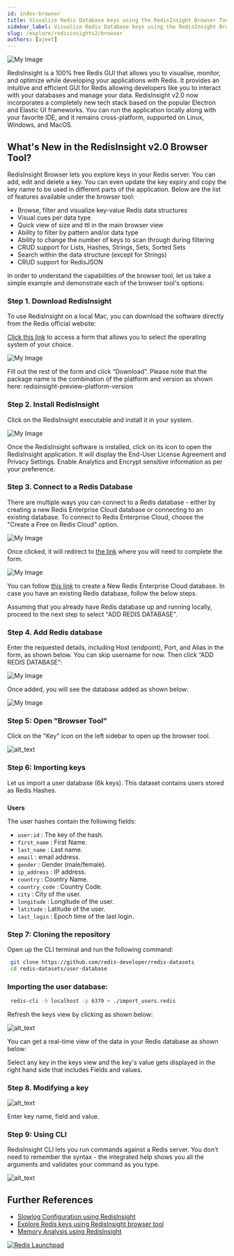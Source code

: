 ```yaml
---
id: index-browser
title: Visualize Redis Database keys using the RedisInsight Browser Tool
sidebar_label: Visualize Redis Database keys using the RedisInsight Browser Tool 
slug: /explore/redisinsightv2/browser
authors: [ajeet]
---
```



![My Image](images/image_redisinsight_browser.png)

RedisInsight is a 100% free Redis GUI that allows you to visualise, monitor, and optimize while developing your applications with Redis. It provides an intuitive and efficient GUI for Redis allowing developers like you to interact with your databases and manage your data. RedisInsight v2.0 now incorporates a completely new tech stack based on the popular Electron and Elastic UI frameworks. You can run the application locally along with your favorite IDE, and it remains cross-platform, supported on Linux, Windows, and MacOS.



## What's New in the RedisInsight v2.0 Browser Tool?

RedisInsight Browser lets you explore keys in your Redis server. You can add, edit and delete a key. You can even update the key expiry and copy the key name to be used in different parts of the application. Below are the list of features available under the browser tool:

- Browse, filter and visualize key-value Redis data structures
- Visual cues per data type
- Quick view of size and ttl in the main browser view
- Ability to filter by pattern and/or data type
- Ability to change the number of keys to scan through during filtering
- CRUD support for Lists, Hashes, Strings, Sets, Sorted Sets
- Search within the data structure (except for Strings)
- CRUD support for RedisJSON

In order to understand the capabilities of the browser tool, let us take a simple example and demonstrate each of the browser tool's options:

### Step 1. Download RedisInsight

To use RedisInsight on a local Mac, you can download the software directly from the Redis official website:

[Click this link](https://redis.com/redis-enterprise/redis-insight/#insight-form) to access a form that allows you to select the operating system of your choice.


![My Image](images/image1.png)

Fill out the rest of the form and click “Download”. Please note that the package name is the combination of the platform and version as shown here: redisinsight-preview-platform-version

### Step 2. Install RedisInsight

Click on the RedisInsight executable and install it in your system.

![My Image](images/image2.png)

Once the RedisInsight software is installed, click on its icon to open the RedisInsight application. It will display the End-User License Agreement and Privacy Settings. Enable Analytics and Encrypt sensitive information as per your preference.


### Step 3. Connect to a Redis Database

There are multiple ways you can connect to a Redis database - either by creating a new Redis Enterprise Cloud database or connecting to an existing database. To connect to Redis Enterprise Cloud, choose the "Create a Free on Redis Cloud" option.

![My Image](images/image31.png)

Once clicked, it will redirect to [the link](https://redis.com/try-free/?utm_source=redis&utm_medium=app&utm_campaign=redisinsight) where you will need to complete the form.

![My Image](images/image41.png)

You can follow [this link](/create/rediscloud) to create a New Redis Enterprise Cloud database.
In case you have an existing Redis database, follow the below steps.

Assuming that you already have Redis database up and running locally, proceed to the next step to select "ADD REDIS DATABASE".

### Step 4. Add Redis database

Enter the requested details, including Host (endpoint), Port, and Alias in the form, as shown below. You can skip username for now. Then click “ADD REDIS DATABASE”:

![My Image](images/image_61.png)

Once added, you will see the database added as shown below:

![My Image](images/image_db.png)

### Step 5: Open "Browser Tool"

Click on the "Key" icon on the left sidebar to open up the browser tool.

![alt_text](images/image_browser.png "image_tooltip")


### Step 6: Importing keys

Let us import a user database (6k keys). This dataset contains users stored as Redis Hashes.


### 
**Users**

The user hashes contain the following fields:



*   `user:id` : The key of the hash.
*   `first_name` : First Name.
*   `last_name` : Last name.
*   `email` : email address.
*   `gender` : Gender (male/female).
*   `ip_address` : IP address.
*   `country` : Country Name.
*   `country_code` : Country Code.
*   `city` : City of the user.
*   `longitude` : Longitude of the user.
*   `latitude` : Latitude of the user.
*   `last_login` : Epoch time of the last login.

### Step 7: Cloning the repository

Open up the CLI terminal and run the following command:

 ```bash
  git clone https://github.com/redis-developer/redis-datasets
  cd redis-datasets/user-database
 ```


### Importing the user database:


 ```bash
  redis-cli -h localhost -p 6379 < ./import_users.redis
 ```


Refresh the keys view by clicking as shown below:


![alt_text](images/image_browser1.png "image_tooltip")


You can get a real-time view of the data in your Redis database as shown below:



Select any key in the keys view and the key's value gets displayed in the right hand side that includes Fields and values.




### Step 8. Modifying a key





![alt_text](images/image_browser31.png "image_tooltip")


Enter key name, field and value.





### Step 9: Using CLI

RedisInsight CLI lets you run commands against a Redis server. You don’t need to remember the syntax - the integrated help shows you all the arguments and validates your command as you type.


![alt_text](images/image_browser4.png "image_tooltip")




## Further References

- [Slowlog Configuration using RedisInsight](/explore/redisinsight/slowlog)
- [Explore Redis keys using RedisInsight browser tool](/explore/redisinsight/browser)
- [Memory Analysis using RedisInsight](/explore/redisinsight/memoryanalyzer)


<div>
<a href="https://launchpad.redis.com" target="_blank" rel="noopener" className="link"> <img src="/img/launchpad.png"  className="thumb" loading="lazy" alt="Redis Launchpad" /></a>
</div>


